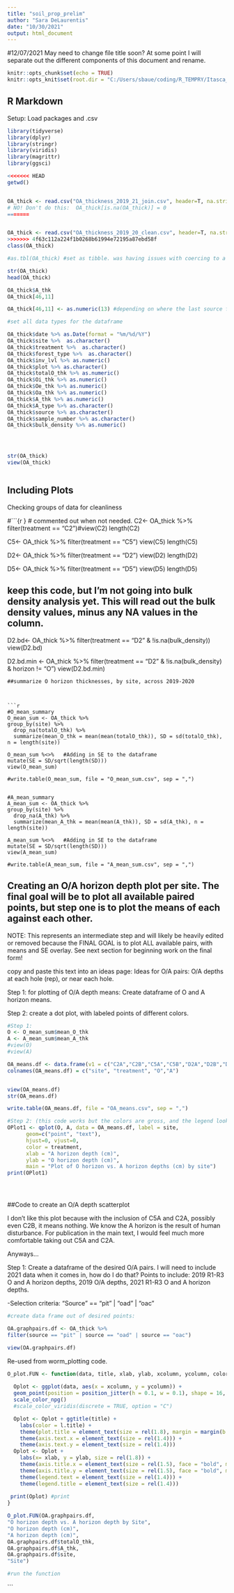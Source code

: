 ```yaml
---
title: "soil_prop_prelim"
author: "Sara DeLaurentis"
date: "10/30/2021"
output: html_document
---
```


#12/07/2021 May need to change file title soon? At some point I will separate out the different components of this document and rename.
```r
knitr::opts_chunk$set(echo = TRUE)
knitr::opts_knit$set(root.dir = "C:/Users/sbaue/coding/R_TEMPRY/Itasca_project_19-21")
```

## R Markdown
Setup: Load packages and .csv

```r
library(tidyverse)
library(dplyr)
library(stringr)
library(viridis)
library(magrittr)
library(ggsci)

<<<<<<< HEAD
getwd()


OA_thick <- read.csv("OA_thickness_2019_21_join.csv", header=T, na.strings=c("", " ", "NA"))
# NO! Don't do this:  OA_thick[is.na(OA_thick)] = 0
=======


OA_thick <- read.csv("OA_thickness_2019_20_clean.csv", header=T, na.strings=c("", " ", "NA"))
>>>>>>> 4f63c112a224f1b0268b61994e72195a87ebd58f
class(OA_thick)

#as.tbl(OA_thick) #set as tibble. was having issues with coercing to a dataframe (using as.data.frame)

str(OA_thick)
head(OA_thick)

OA_thick$A_thk
OA_thick[46,11]

OA_thick[46,11] <- as.numeric(13) #depending on where the last source file was saved from, this cell may be imported as a date. The correct value should be 13 (cm). D5A R2 (2019), A_thk = 13.

#set all data types for the dataframe

OA_thick$date %>% as.Date(format = "%m/%d/%Y")
OA_thick$site %>%  as.character()
OA_thick$treatment %>%  as.character()
OA_thick$forest_type %>%  as.character()
OA_thick$inv_lvl %>% as.numeric()
OA_thick$plot %>% as.character()
OA_thick$totalO_thk %>% as.numeric()
OA_thick$Oi_thk %>% as.numeric()
OA_thick$Oe_thk %>% as.numeric()
OA_thick$Oa_thk %>% as.numeric()
OA_thick$A_thk %>% as.numeric()
OA_thick$A_type %>% as.character()
OA_thick$source %>% as.character()
OA_thick$sample_number %>% as.character()
OA_thick$bulk_density %>% as.numeric()




str(OA_thick)
view(OA_thick)

```


 
```r


```



## Including Plots

Checking groups of data for cleanliness

#```{r } # commented out when not needed.
C2<- OA_thick %>% filter(treatment == "C2")#view(C2)
length(C2)

C5<- OA_thick %>% filter(treatment == "C5")
view(C5)
length(C5)

D2<- OA_thick %>% filter(treatment == "D2")
view(D2)
length(D2)

D5<- OA_thick %>% filter(treatment == "D5")
view(D5)
length(D5)




## keep this code, but I'm not going into bulk density analysis yet. This will read out the bulk density values, minus any NA values in the column.
D2.bd<- OA_thick %>% 
  filter(treatment == "D2" & !is.na(bulk_density))
view(D2.bd)

D2.bd.min <- OA_thick %>% 
  filter(treatment == "D2" & !is.na(bulk_density) & horizon != "O")
view(D2.bd.min)

```
##summarize O horizon thicknesses, by site, across 2019-2020



```r

#O_mean_summary
O_mean_sum <- OA_thick %>% 
group_by(site) %>% 
  drop_na(totalO_thk) %>% 
  summarize(mean_O_thk = mean(mean(totalO_thk)), SD = sd(totalO_thk), n = length(site))

O_mean_sum %<>%   #Adding in SE to the dataframe  
mutate(SE = SD/sqrt(length(SD)))
view(O_mean_sum)

#write.table(O_mean_sum, file = "O_mean_sum.csv", sep = ",")


#A_mean_summary
A_mean_sum <- OA_thick %>% 
group_by(site) %>% 
  drop_na(A_thk) %>% 
  summarize(mean_A_thk = mean(mean(A_thk)), SD = sd(A_thk), n = length(site))

A_mean_sum %<>%   #Adding in SE to the dataframe  
mutate(SE = SD/sqrt(length(SD)))
view(A_mean_sum)

#write.table(A_mean_sum, file = "A_mean_sum.csv", sep = ",")

```
## Creating an O/A horizon depth plot per site. The final goal will be to plot all available paired points, but step one is to plot the means of each against each other. 

NOTE: This represents an intermediate step and will likely be heavily edited or removed because the FINAL GOAL is to plot ALL available pairs, with means and SE overlay. See next section for beginning work on the final form!

copy and paste this text into an ideas page:
Ideas for O/A pairs: O/A depths at each hole (rep), or near each hole.


Step 1: for plotting of O/A depth means: Create dataframe of O and A horizon means.

Step 2: create a dot plot, with labeled points of different colors.


```r
#Step 1:
O <- O_mean_sum$mean_O_thk
A <- A_mean_sum$mean_A_thk
#view(O)
#view(A)

OA_means.df <- data.frame(v1 = c("C2A","C2B","C5A","C5B","D2A","D2B","D5A","D5B"), v2 = c("C2", "C2", "C5", "C5", "D2", "D2", "D5", "D5"), v3 = O, v4 = A)
colnames(OA_means.df) = c("site", "treatment", "O","A")


view(OA_means.df)
str(OA_means.df)

write.table(OA_means.df, file = "OA_means.csv", sep = ",")

#Step 2: (this code works but the colors are gross, and the legend looks bad)
OPlot1 <- qplot(O, A, data = OA_means.df, label = site, 
      geom=c("point", "text"),
      hjust=0, vjust=0,
      color = treatment,
      xlab = "A horizon depth (cm)",
      ylab = "O horizon depth (cm)",
      main = "Plot of O horizon vs. A horizon depths (cm) by site")
print(OPlot1)





```
##Code to create an O/A depth scatterplot 

I don't like this plot because with the inclusion of C5A and C2A, possibly even C2B, it means nothing. We know the A horizon is the result of human disturbance. For publication in the main text, I would feel much more comfortable taking out C5A and C2A.

Anyways...

Step 1: Create a dataframe of the desired O/A pairs. I will need to include 2021 data when it comes in, how do I do that?
Points to include: 2019 R1-R3 O and A horizon depths, 2019 O/A depths, 2021 R1-R3 O and A horizon depths.

  -Selection criteria: "Source" == "pit" | "oad" | "oac"


```r

#create data frame out of desired points:

OA.graphpairs.df <- OA_thick %>% 
filter(source == "pit" | source == "oad" | source == "oac") 

view(OA.graphpairs.df)


```


Re-used from worm_plotting code.
```r

O_plot.FUN <- function(data, title, xlab, ylab, xcolumn, ycolumn, color_grp, l.title){
  
  Oplot <- ggplot(data, aes(x = xcolumn, y = ycolumn)) +
  geom_point(position = position_jitter(h = 0.1, w = 0.1), shape = 16, alpha = 0.8, size = 3, aes(color = (color_grp))) +
  scale_color_npg()
  #scale_color_viridis(discrete = TRUE, option = "C")

  Oplot <- Oplot + ggtitle(title) +
    labs(color = l.title) +
    theme(plot.title = element_text(size = rel(1.8), margin = margin(b = 10)))+
    theme(axis.text.x = element_text(size = rel(1.4))) +
    theme(axis.text.y = element_text(size = rel(1.4))) 
  Oplot <- Oplot +
    labs(x= xlab, y = ylab, size = rel(1.8)) +
    theme(axis.title.x = element_text(size = rel(1.5), face = "bold", margin = margin(t = 8)))+
    theme(axis.title.y = element_text(size = rel(1.5), face = "bold", margin = margin(r = 8)))+
    theme(legend.text = element_text(size = rel(1.4))) +
    theme(legend.title = element_text(size = rel(1.4)))
  
 print(Oplot) #print
}

O_plot.FUN(OA.graphpairs.df, 
"O horizon depth vs. A horizon depth by Site", 
"O horizon depth (cm)", 
"A horizon depth (cm)",
OA.graphpairs.df$totalO_thk,
OA.graphpairs.df$A_thk,
OA.graphpairs.df$site,
"Site") 

#run the function

```




```